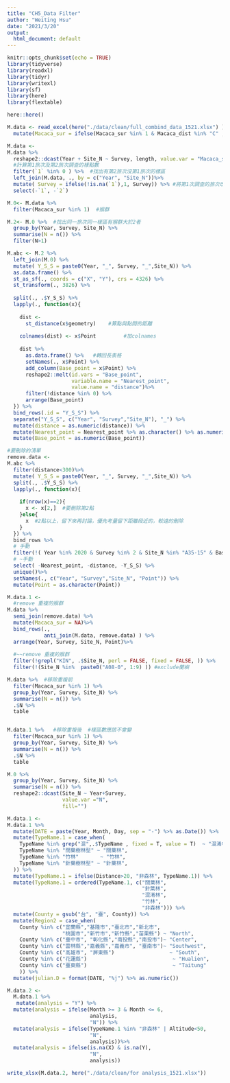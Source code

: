 ```yaml
---
title: "CH5_Data Filter"
author: "Weiting Hsu"
date: "2021/3/20"
output:
  html_document: default
---
```


```r
knitr::opts_chunk$set(echo = TRUE)
library(tidyverse)
library(readxl)
library(tidyr)
library(writexl)
library(sf)
library(here)
library(flextable)

```


```r
here::here() 

```

```r
M.data <- read_excel(here("./data/clean/full_combind_data_1521.xlsx") ) %>% 
  mutate(Macaca_sur = ifelse(Macaca_sur %in% 1 & Macaca_dist %in% "C" , NA, Macaca_sur)) 

```

```r

M.data <- 
M.data %>%  
  reshape2::dcast(Year + Site_N ~ Survey, length, value.var = "Macaca_sur") %>% 
  #計算第1旅次及第2旅次調查的樣點數
  filter(`1` %in% 0 ) %>%  #找出有第2旅次沒第1旅次的樣區
  left_join(M.data, ., by = c("Year", "Site_N"))%>%
  mutate( Survey = ifelse(!is.na(`1`),1, Survey)) %>% #將第1次調查的旅次改回1
  select(-`1`, -`2`)
```

```r
M.0<- M.data %>%
  filter(Macaca_sur %in% 1)  #猴群
```

```r
M.2<- M.0 %>%  #找出同一旅次同一樣區有猴群大於2者
  group_by(Year, Survey, Site_N) %>% 
  summarise(N = n()) %>% 
  filter(N>1)
```

```r
M.abc <- M.2 %>%
  left_join(M.0) %>% 
  mutate( Y_S_S = paste0(Year, "_", Survey, "_",Site_N)) %>% 
  as.data.frame() %>% 
  st_as_sf(., coords = c("X", "Y"), crs = 4326) %>% 
  st_transform(., 3826) %>% 
  
  split(., .$Y_S_S) %>% 
  lapply(., function(x){
    
    dist <-   
      st_distance(x$geometry)    #算點與點間的距離
    
    colnames(dist) <- x$Point         #加colnames
    
    dist %>% 
      as.data.frame() %>%   #轉回長表格
      setNames(., x$Point) %>% 
      add_column(Base_point = x$Point) %>% 
      reshape2::melt(id.vars = "Base_point",
                     variable.name = "Nearest_point",
                     value.name = "distance")%>%  
      filter(!distance %in% 0) %>% 
      arrange(Base_point)
  }) %>% 
  bind_rows(.id = "Y_S_S") %>% 
  separate("Y_S_S", c("Year", "Survey","Site_N"), "_") %>% 
  mutate(distance = as.numeric(distance)) %>% 
  mutate(Nearest_point = Nearest_point %>% as.character() %>% as.numeric()) %>% 
  mutate(Base_point = as.numeric(Base_point))
```

```r
#要刪除的清單
remove.data <- 
M.abc %>%  
  filter(distance<300)%>% 
  mutate( Y_S_S = paste0(Year, "_", Survey, "_",Site_N)) %>% 
  split(., .$Y_S_S) %>% 
  lapply(., function(x){
    
    if(nrow(x)==2){
      x <- x[2,]  #要刪除第2點
    }else{
      x  #2點以上，留下來再討論，優先考量留下距離段近的，較遠的刪除
    }
  }) %>% 
  bind_rows %>% 
  # 手動
  filter(!( Year %in% 2020 & Survey %in% 2 & Site_N %in% "A35-15" & Base_point %in% 2)) %>% 
  # ~手動
  select( -Nearest_point, -distance, -Y_S_S) %>% 
  unique()%>% 
  setNames(., c("Year", "Survey","Site_N", "Point")) %>% 
  mutate(Point = as.character(Point))
```

```r
M.data.1 <-
  #remove 重複的猴群
M.data %>% 
  semi_join(remove.data) %>% 
  mutate(Macaca_sur = NA)%>% 
  bind_rows(.,
            anti_join(M.data, remove.data) ) %>% 
  arrange(Year, Survey, Site_N, Point)%>%   
  
  #~~remove 重複的猴群
  filter(!grepl("KIN", .$Site_N, perl = FALSE, fixed = FALSE, )) %>%   #exculde kiman
  filter(!(Site_N %in%  paste0("A08-0", 1:9) )) #exclude蘭嶼

```

```r

M.data %>%  #移除重複前
  filter(Macaca_sur %in% 1) %>% 
  group_by(Year, Survey, Site_N) %>% 
  summarise(N = n()) %>%
  .$N %>% 
  table 


M.data.1 %>%   #移除重複後  #樣區數應該不會變
  filter(Macaca_sur %in% 1) %>% 
  group_by(Year, Survey, Site_N) %>% 
  summarise(N = n()) %>% 
  .$N %>% 
  table
```


```r
M.0 %>%  
  group_by(Year, Survey, Site_N) %>% 
  summarise(N = n()) %>% 
  reshape2::dcast(Site_N ~ Year+Survey,
                  value.var ="N",
                  fill="")

```




```r
M.data.1 <- 
M.data.1 %>%
  mutate(DATE = paste(Year, Month, Day, sep = "-") %>% as.Date()) %>% 
  mutate(TypeName.1 = case_when(
    TypeName %in% grep("混",.$TypeName , fixed = T, value = T)  ~ "混淆林",
    TypeName %in% "闊葉樹林型" ~ "闊葉林",
    TypeName %in% "竹林"       ~ "竹林",
    TypeName %in% "針葉樹林型" ~ "針葉林",
  )) %>% 
  mutate(TypeName.1 = ifelse(Distance>20, "非森林", TypeName.1)) %>% 
  mutate(TypeName.1 = ordered(TypeName.1, c("闊葉林",
                                            "針葉林",
                                            "混淆林",
                                            "竹林",
                                            "非森林"))) %>% 
  mutate(County = gsub("台", "臺", County)) %>% 
  mutate(Region2 = case_when(
    County %in% c("宜蘭縣","基隆市","臺北市","新北市",
                  "桃園市","新竹市","新竹縣","苗栗縣") ~ "North",
    County %in% c("臺中市", "彰化縣","南投縣","南投市")~ "Center",
    County %in% c("雲林縣","嘉義縣","嘉義市", "臺南市")~ "Southwest",
    County %in% c("高雄市", "屏東縣")                  ~ "South",
    County %in% c("花蓮縣")                            ~ "Hualien",
    County %in% c("臺東縣")                            ~ "Taitung"
    )) %>%
  mutate(julian.D = format(DATE, "%j") %>% as.numeric())
```


```r
M.data.2 <-
  M.data.1 %>%  
   mutate(analysis = "Y") %>% 
  mutate(analysis = ifelse(Month >= 3 & Month <= 6,  
                           analysis,
                           "N")) %>% 
  mutate(analysis = ifelse(TypeName.1 %in% "非森林" | Altitude<50,
                           "N",
                           analysis))%>% 
  mutate(analysis = ifelse(is.na(X) & is.na(Y),  
                           "N",
                           analysis)) 

```






```r
write_xlsx(M.data.2, here("./data/clean/for analysis_1521.xlsx"))

```

